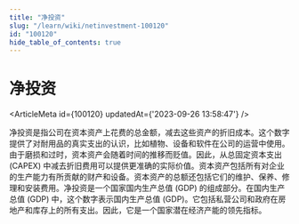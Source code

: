 ```yaml
---
title: "净投资"
slug: "/learn/wiki/netinvestment-100120"
id: "100120"
hide_table_of_contents: true
---
```



# 净投资

<ArticleMeta id={100120} updatedAt={'2023-09-26 13:58:47'} />
<div className='border-solid border-b border-t-0 my-4 border-[var(--ifm-color-gray-300)]' />

净投资是指公司在资本资产上花费的总金额，减去这些资产的折旧成本。这个数字提供了对耐用品的真实支出的认识，比如植物、设备和软件在公司的运营中使用。由于磨损和过时，资本资产会随着时间的推移而贬值。因此，从总固定资本支出 (CAPEX) 中减去折旧费用可以提供更准确的实际价值。资本资产包括所有对企业的生产能力有所贡献的财产和设备。资本资产的总额还包括它们的维护、保养、修理和安装费用。净投资是一个国家国内生产总值 (GDP) 的组成部分。在国内生产总值 (GDP) 中，这个数字表示国内生产总值 (GDP)。它包括私营公司和政府在房地产和库存上的所有支出。因此，它是一个国家潜在经济产能的领先指标。
